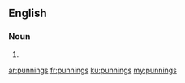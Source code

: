 ==English==

===Noun===
{{head|en|plural}}

# {{plural of|punning|lang=en|nocat=1}}

[[ar:punnings]]
[[fr:punnings]]
[[ku:punnings]]
[[my:punnings]]